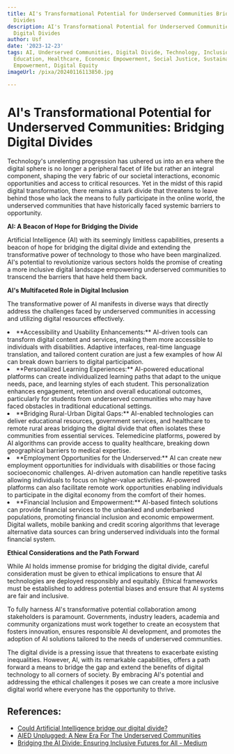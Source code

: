 ```yaml
---
title: AI's Transformational Potential for Underserved Communities Bridging Digital
  Divides
description: AI's Transformational Potential for Underserved Communities Bridging
  Digital Divides
author: Usf
date: '2023-12-23'
tags: AI, Underserved Communities, Digital Divide, Technology, Inclusion, Access,
  Education, Healthcare, Economic Empowerment, Social Justice, Sustainable Development,
  Empowerment, Digital Equity
imageUrl: /pixa/20240116113850.jpg

---
```

# AI's Transformational Potential for  Underserved Communities: Bridging Digital Divides

Technology's unrelenting progression has ushered us into an era where the digital sphere is no longer a peripheral facet of  life but rather  an integral component, shaping the very fabric of our societal interactions, economic opportunities and  access to  critical resources. Yet in the midst of this rapid digital  transformation, there remains a stark  divide that threatens to leave behind those who lack  the  means to fully participate in the online world, the underserved  communities that  have  historically  faced systemic barriers to opportunity.

**AI: A  Beacon of Hope for Bridging the Divide**

Artificial  Intelligence (AI)  with its seemingly limitless capabilities,  presents a beacon of hope for bridging the digital divide and extending the transformative power of technology  to those who have been marginalized. AI's potential to revolutionize various sectors holds the promise of creating a more  inclusive digital  landscape empowering underserved communities to transcend the barriers  that have held them back.

**AI's Multifaceted Role in Digital Inclusion**

The transformative power of AI manifests in diverse ways that directly address the challenges faced by  underserved communities  in accessing and utilizing digital resources effectively.

<li> **Accessibility and  Usability Enhancements:** AI-driven tools can transform digital content and services, making them more accessible to individuals with disabilities. Adaptive interfaces, real-time  language translation, and  tailored  content curation are just a few examples of how AI can  break  down barriers to digital participation.</li>

<li> **Personalized Learning Experiences:** AI-powered educational platforms can create individualized learning paths that adapt to  the unique needs, pace, and learning styles of each  student. This personalization enhances engagement, retention and overall  educational outcomes, particularly for students from underserved communities who may have faced obstacles in traditional educational settings.</li>

<li> **Bridging Rural-Urban Digital Gaps:** AI-enabled technologies can deliver educational resources, government services, and healthcare to remote rural areas bridging the digital divide that often isolates these communities from essential services. Telemedicine platforms, powered  by AI algorithms can provide access to quality healthcare, breaking down  geographical  barriers to medical  expertise.</li>

<li> **Employment  Opportunities for the Underserved:** AI can create new employment opportunities for individuals with disabilities or those facing socioeconomic challenges. AI-driven  automation can handle repetitive tasks allowing individuals  to  focus on higher-value activities. AI-powered platforms can also facilitate remote work opportunities enabling individuals  to participate in  the digital economy from the comfort of their homes.</li>

<li> **Financial Inclusion and Empowerment:** AI-based fintech solutions can provide financial services  to the unbanked and underbanked populations, promoting financial inclusion and economic empowerment. Digital wallets, mobile banking and credit scoring algorithms that leverage alternative data sources can bring underserved individuals into the formal financial system.</li>

**Ethical Considerations and the Path Forward**

While AI holds  immense promise for  bridging the digital divide, careful consideration must be given to ethical implications to ensure that AI technologies are deployed responsibly and equitably. Ethical frameworks must be established to address potential biases and ensure that AI systems are fair and inclusive.

To fully harness AI's  transformative  potential collaboration among stakeholders is paramount. Governments, industry leaders, academia and community organizations must work together to create an ecosystem that fosters innovation, ensures responsible AI development, and promotes the adoption of  AI solutions tailored to the needs of  underserved communities.

The digital divide is  a pressing  issue that threatens to exacerbate existing inequalities. However, AI,  with its remarkable capabilities, offers a  path  forward a means to bridge the gap and extend the benefits of digital technology to  all corners of society. By embracing AI's potential  and addressing the ethical challenges it poses we can create a  more inclusive digital world where everyone has the opportunity to  thrive.

## References:
- [Could Artificial Intelligence bridge our digital divide?](https://www.finextra.com/blogposting/24973/could-artificial-intelligence-bridge-our-digital-divide)
- [AIED Unplugged: A New Era For The Underserved Communities](https://elearningindustry.com/artificial-intelligence-in-education-unplugged-a-new-era-for-the-underserved)
- [Bridging the AI Divide: Ensuring Inclusive Futures for All - Medium](https://medium.com/@dennisyd/bridging-the-ai-divide-ensuring-inclusive-futures-for-all-6f08b20b23fe)

